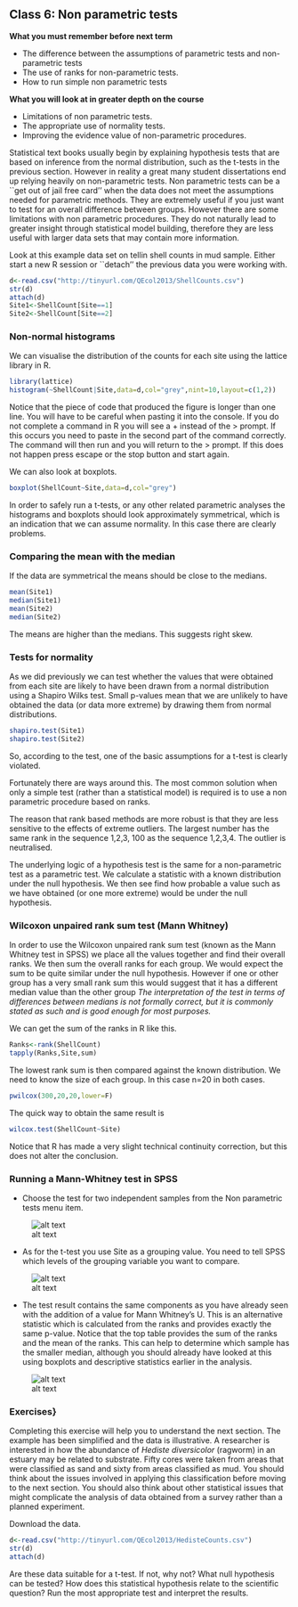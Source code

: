 ## Class 6: Non parametric tests

**What you must remember before next term**

*  The difference between the assumptions of parametric tests and non-parametric tests
*  The use of ranks for non-parametric tests.
*  How to run simple non parametric tests 

**What you will look at in greater depth on the course**

*  Limitations of non parametric tests.
*  The appropriate use of normality tests.
*  Improving the evidence value of non-parametric procedures.

Statistical text books usually begin by explaining hypothesis tests that are based on inference from the normal distribution, such as the t-tests in the previous section. However in reality a great many student dissertations end up relying heavily on non-parametric tests. Non parametric tests can be a ``get out of jail free card'' when the data does not meet the assumptions needed for parametric methods. They are extremely useful if you just want to test for an overall difference between groups. However there are some limitations with non parametric procedures. They do not naturally lead to greater insight through statistical model building, therefore they are less useful with larger data sets that may contain more information.

Look at this example data set on tellin shell counts in mud sample. Either start a new R session or ``detach'' the previous data you were working with.

```r
d<-read.csv("http://tinyurl.com/QEcol2013/ShellCounts.csv")
str(d)
attach(d)
Site1<-ShellCount[Site==1]
Site2<-ShellCount[Site==2]
```



### Non-normal histograms

We can visualise the distribution of the counts for each site using the lattice library in R. 

```r
library(lattice)
histogram(~ShellCount|Site,data=d,col="grey",nint=10,layout=c(1,2))
```

Notice that the piece of code that produced the figure is longer than one line. You will have to be careful when pasting it into the console. If you do not complete a command in R you will see a + instead of the > prompt. If this occurs you need to paste in the second part of the command correctly. The command will then run and you will return to the > prompt. If this does not happen press escape or the stop button and start again.

We can also look at boxplots.

```r
boxplot(ShellCount~Site,data=d,col="grey")
```

In order to safely run a t-tests, or any other related parametric analyses the histograms and boxplots should look approximately symmetrical, which is an indication that we can assume normality. In this case there are clearly problems.


### Comparing the mean with the median

If the data are symmetrical the means should be close to the medians.

```r
mean(Site1)
median(Site1)
mean(Site2)
median(Site2)
```

The means are higher than the medians. This suggests right skew. 


### Tests for normality

As we did previously we can test whether the values that were obtained from each site are likely to have been drawn from a normal distribution using a Shapiro Wilks test. Small p-values mean that we are unlikely to have obtained the data (or data more extreme) by drawing them from normal distributions.

```r
shapiro.test(Site1)
shapiro.test(Site2) 
```

So, according to the test, one of the basic assumptions for a t-test is clearly violated. 

Fortunately there are ways around this. The most common solution when only a simple test (rather than a statistical model) is required is to use a non parametric procedure based on ranks.

The reason that rank based methods are more robust is that they are less sensitive to the effects of extreme outliers. The largest number has the same rank in the sequence 1,2,3, 100 as the sequence 1,2,3,4. The outlier is neutralised.

The underlying logic of a hypothesis test is the same for a non-parametric test as a parametric test. We calculate a statistic with a known distribution under the null hypothesis. We then see find how probable a value such as we have obtained (or one more extreme) would be under the null hypothesis.


### Wilcoxon unpaired rank sum test (Mann Whitney)

In order to use the Wilcoxon unpaired rank sum test (known as the Mann Whitney test in SPSS) we place all the values together and find their overall ranks. We then sum the overall ranks for each group. We would expect the sum to be quite similar under the null hypothesis. However if one or other group has a very small rank sum this would suggest that it has a different median value than the other group *The interpretation of the test in terms of differences between medians is not formally correct, but it is commonly stated as such and is good enough for most purposes.*

We can get the sum of the ranks in R like this.

```r
Ranks<-rank(ShellCount)
tapply(Ranks,Site,sum)
```

The lowest rank sum is then compared against the known distribution. We need to know the size of each group. In this case n=20 in both cases.

```r
pwilcox(300,20,20,lower=F)
```

The quick way to obtain the same result is

```r
wilcox.test(ShellCount~Site)
```

Notice that R has made a very slight technical continuity correction, but this does not alter the conclusion.


### Running a Mann-Whitney test in SPSS


*  Choose the test for two independent samples from the Non parametric tests menu item.

![alt text](primerfigs/mwtest.png)

*  As for the t-test you use Site as a grouping value. You need to tell SPSS which levels of the grouping variable you want to compare.

![alt text](primerfigs/mwtest1.png)

*  The test result contains the same components as you have already seen with the addition of a value for Mann Whitney's U. This is an alternative statistic which is calculated from the ranks and provides exactly the same p-value. Notice that the top table provides the sum of the ranks and the mean of the ranks. This can help to determine which sample has the smaller median, although you should already have looked at this using boxplots and descriptive statistics earlier in the analysis.

![alt text](primerfigs/mwtest2.png)


### Exercises}

Completing this exercise will help you to understand the next section. The example has been simplified and the data is illustrative. A researcher is interested in how the abundance of *Hediste diversicolor* (ragworm) in an estuary may be related to substrate. Fifty cores were taken from areas that were classified as sand and sixty from areas classified as mud. You should think about the issues involved in applying this classification before moving to the next section. You should also think about other statistical issues that might complicate the analysis of data obtained from a survey rather than a planned experiment.

Download the data.

```r
d<-read.csv("http://tinyurl.com/QEcol2013/HedisteCounts.csv")
str(d)
attach(d)
```

Are these data suitable for a t-test. If not, why not? What null hypothesis can be tested? How does this statistical hypothesis relate to the scientific question? Run the most appropriate test and interpret the results.
